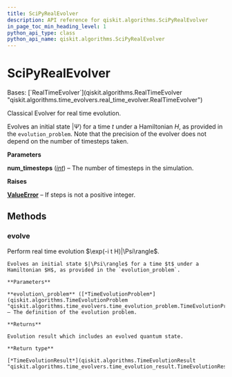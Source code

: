 ```yaml
---
title: SciPyRealEvolver
description: API reference for qiskit.algorithms.SciPyRealEvolver
in_page_toc_min_heading_level: 1
python_api_type: class
python_api_name: qiskit.algorithms.SciPyRealEvolver
---
```


# SciPyRealEvolver

<Class id="qiskit.algorithms.SciPyRealEvolver" isDedicatedPage={true} github="https://github.com/qiskit/qiskit/tree/stable/0.45/qiskit/algorithms/time_evolvers/classical_methods/scipy_real_evolver.py" signature="qiskit.algorithms.SciPyRealEvolver(num_timesteps)">
  Bases: [`RealTimeEvolver`](qiskit.algorithms.RealTimeEvolver "qiskit.algorithms.time_evolvers.real_time_evolver.RealTimeEvolver")

  Classical Evolver for real time evolution.

  Evolves an initial state $|\Psi\rangle$ for a time $t$ under a Hamiltonian $H$, as provided in the `evolution_problem`. Note that the precision of the evolver does not depend on the number of timesteps taken.

  **Parameters**

  **num\_timesteps** ([*int*](https://docs.python.org/3/library/functions.html#int "(in Python v3.12)")) – The number of timesteps in the simulation.

  **Raises**

  [**ValueError**](https://docs.python.org/3/library/exceptions.html#ValueError "(in Python v3.12)") – If steps is not a positive integer.

  ## Methods

  ### evolve

  <Function id="qiskit.algorithms.SciPyRealEvolver.evolve" name="evolve" signature="evolve(evolution_problem)">
    Perform real time evolution $\exp(-i t H)|\Psi\rangle$.

    Evolves an initial state $|\Psi\rangle$ for a time $t$ under a Hamiltonian $H$, as provided in the `evolution_problem`.

    **Parameters**

    **evolution\_problem** ([*TimeEvolutionProblem*](qiskit.algorithms.TimeEvolutionProblem "qiskit.algorithms.time_evolvers.time_evolution_problem.TimeEvolutionProblem")) – The definition of the evolution problem.

    **Returns**

    Evolution result which includes an evolved quantum state.

    **Return type**

    [*TimeEvolutionResult*](qiskit.algorithms.TimeEvolutionResult "qiskit.algorithms.time_evolvers.time_evolution_result.TimeEvolutionResult")
  </Function>
</Class>

